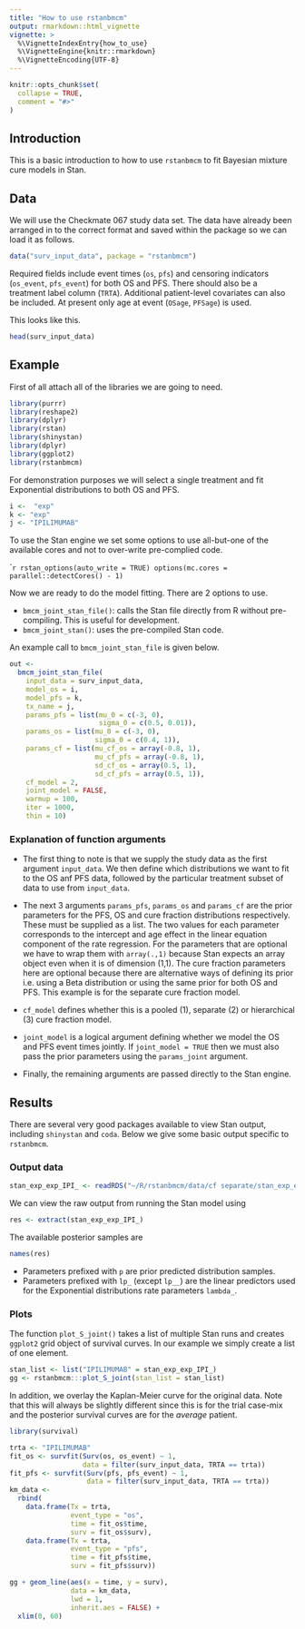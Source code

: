 ```yaml
---
title: "How to use rstanbmcm"
output: rmarkdown::html_vignette
vignette: >
  %\VignetteIndexEntry{how_to_use}
  %\VignetteEngine{knitr::rmarkdown}
  %\VignetteEncoding{UTF-8}
---
```


```r
knitr::opts_chunk$set(
  collapse = TRUE,
  comment = "#>"
)
```

## Introduction

This is a basic introduction to how to use `rstanbmcm` to fit Bayesian mixture cure models in Stan.

## Data

We will use the Checkmate 067 study data set.
The data have already been arranged in to the correct format and saved within the package so we can load it as follows.

```r
data("surv_input_data", package = "rstanbmcm")
```

Required fields include event times (`os`, `pfs`) and censoring indicators (`os_event`, `pfs_event`) for both OS and PFS.
There should also be a treatment label column (`TRTA`).
Additional patient-level covariates can also be included. At present only age at event (`OSage`, `PFSage`) is used.

This looks like this.

```r
head(surv_input_data)
```

## Example

First of all attach all of the libraries we are going to need.

```r
library(purrr)
library(reshape2)
library(dplyr)
library(rstan)
library(shinystan)
library(dplyr)
library(ggplot2)
library(rstanbmcm)
```

For demonstration purposes we will select a single treatment and fit Exponential distributions to both OS and PFS.

```r
i <-  "exp"
k <- "exp"
j <- "IPILIMUMAB"
```

To use the Stan engine we set some options to use all-but-one of the available cores and not to over-write pre-complied code.

````r
rstan_options(auto_write = TRUE)
options(mc.cores = parallel::detectCores() - 1)
```

Now we are ready to do the model fitting.
There are 2 options to use.

* `bmcm_joint_stan_file()`: calls the Stan file directly from R without pre-compiling. This is useful for development.
* `bmcm_joint_stan()`: uses the pre-compiled Stan code.

An example call to `bmcm_joint_stan_file` is given below.

```r
out <-
  bmcm_joint_stan_file(
    input_data = surv_input_data,
    model_os = i,
    model_pfs = k,
    tx_name = j,
    params_pfs = list(mu_0 = c(-3, 0),
                      sigma_0 = c(0.5, 0.01)),
    params_os = list(mu_0 = c(-3, 0),
                     sigma_0 = c(0.4, 1)),
    params_cf = list(mu_cf_os = array(-0.8, 1),
                     mu_cf_pfs = array(-0.8, 1),
                     sd_cf_os = array(0.5, 1),
                     sd_cf_pfs = array(0.5, 1)),
    cf_model = 2,
    joint_model = FALSE,
    warmup = 100,
    iter = 1000,
    thin = 10)
```

### Explanation of function arguments

* The first thing to note is that we supply the study data as the first argument `input_data`.
We then define which distributions we want to fit to the OS anf PFS data, followed by the particular treatment subset of data to use from `input_data`.

* The next 3 arguments `params_pfs`, `params_os` and `params_cf` are the prior parameters for the PFS, OS and cure fraction distributions respectively. These must be supplied as a list. The two values for each parameter corresponds to the intercept and age effect in the linear equation component of the rate regression. For the parameters that are optional we have to wrap them with `array(.,1)` because Stan expects an array object even when it is of dimension (1,1). The cure fraction parameters here are optional because there are alternative ways of defining its prior i.e. using a Beta distribution or using the same prior for both OS and PFS. This example is for the separate cure fraction model.

* `cf_model` defines whether this is a pooled (1), separate (2) or hierarchical (3) cure fraction model.

* `joint_model` is a logical argument defining whether we model the OS and PFS event times jointly. If `joint_model = TRUE` then we must also pass the prior parameters using the `params_joint` argument.

* Finally, the remaining arguments are passed directly to the Stan engine.


## Results

There are several very good packages available to view Stan output, including `shinystan` and `coda`.
Below we give some basic output specific to `rstanbmcm`.

### Output data

```r
stan_exp_exp_IPI_ <- readRDS("~/R/rstanbmcm/data/cf separate/stan_exp_exp_IPI_.Rds")
```

We can view the raw output from running the Stan model using

```r
res <- extract(stan_exp_exp_IPI_)
```

The available posterior samples are

```r
names(res)
```

- Parameters prefixed with `p` are prior predicted distribution samples.
- Parameters prefixed with `lp_` (except `lp__`) are the linear predictors used for the Exponential distributions rate parameters `lambda_`.


### Plots

The function `plot_S_joint()` takes a list of multiple Stan runs and creates `ggplot2` grid object of survival curves.
In our example we simply create a list of one element.
```r
stan_list <- list("IPILIMUMAB" = stan_exp_exp_IPI_)
gg <- rstanbmcm:::plot_S_joint(stan_list = stan_list)
```

In addition, we overlay the Kaplan-Meier curve for the original data.
Note that this will always be slightly different since this is for the trial case-mix and the posterior survival curves are for the _average_ patient.

```r
library(survival)

trta <- "IPILIMUMAB"
fit_os <- survfit(Surv(os, os_event) ~ 1,
                  data = filter(surv_input_data, TRTA == trta))
fit_pfs <- survfit(Surv(pfs, pfs_event) ~ 1,
                   data = filter(surv_input_data, TRTA == trta))
km_data <-
  rbind(
    data.frame(Tx = trta,
               event_type = "os",
               time = fit_os$time,
               surv = fit_os$surv),
    data.frame(Tx = trta,
               event_type = "pfs",
               time = fit_pfs$time,
               surv = fit_pfs$surv))

gg + geom_line(aes(x = time, y = surv),
               data = km_data,
               lwd = 1,
               inherit.aes = FALSE) +
  xlim(0, 60)
```



